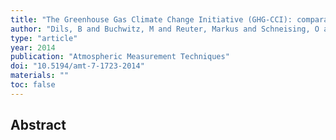 ```yaml
---
title: "The Greenhouse Gas Climate Change Initiative (GHG-CCI): comparative validation of GHG-CCI SCIAMACHY/ENVISAT and TANSO-FTS/GOSAT CO 2 and CH 4 retrieval algorithm products with measurements from the TCCON"
author: "Dils, B and Buchwitz, M and Reuter, Markus and Schneising, O and Boesch, Hartmut and Parker, Robert and Guerlet, Sandrine and Aben, Ilse and Blumenstock, Thomas and Burrows, JP and others"
type: "article"
year: 2014
publication: "Atmospheric Measurement Techniques"
doi: "10.5194/amt-7-1723-2014"
materials: ""
toc: false
---
```


## Abstract

